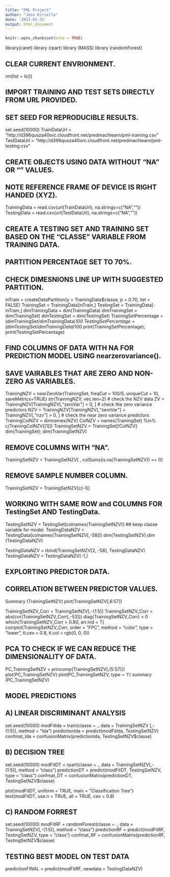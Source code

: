 ```yaml
---
title: "PML Project"
author: "Jeev Kiriella"
date: '2017-01-31'
output: html_document
---
```


```r
knitr::opts_chunk$set(echo = TRUE)
```
library(caret)
library (rpart)
library (MASS)
library (randomForest)

## CLEAR CURRENT ENVRIONMENT.

rm(list = ls())

## IMPORT TRAINING AND TEST SETS DIRECTLY FROM URL PROVIDED.
## SET SEED FOR REPRODUCIBLE RESULTS.

set.seed(10000)
TrainDataUrl = "http://d396qusza40orc.cloudfront.net/predmachlearn/pml-training.csv"
TestDataUrl = "http://d396qusza40orc.cloudfront.net/predmachlearn/pml-testing.csv"

## CREATE OBJECTS USING DATA  WITHOUT "NA" OR "" VALUES.

## NOTE REFERENCE FRAME OF DEVICE IS RIGHT HANDED (XYZ).
TrainingData = read.csv(url(TrainDataUrl), na.strings=c("NA",""))
TestingData = read.csv(url(TestDataUrl), na.strings=c("NA",""))

## CREATE A TESTING SET AND TRAINING SET BASED ON THE "CLASSE" VARIABLE FROM TRAINING DATA. 
## PARTITION PERCENTAGE SET TO 70%.
## CHECK DIMESNIONS LINE UP WITH SUGGESTED PARTITION.

inTrain = createDataPartition(y = TrainingData$classe, p = 0.70, list = FALSE)
TrainingSet = TrainingData[inTrain,]
TestingSet = TrainingData[-inTrain,]
dimTrainingData = dim(TrainingData)
dimTrainingSet = dim(TrainingSet)
dimTestingSet = dim(TestingSet)
TrainingSetPercentage = (dimTrainingSet/dimTrainingData)*100
TestingSetPercentage = (dimTestingSet/dimTrainingData)*100
print(TrainingSetPercentage); print(TestingSetPercentage)

## FIND COLUMNS OF DATA WITH NA FOR PREDICTION MODEL USING nearzerovariance().
## SAVE VAIRABLES THAT ARE ZERO AND NON-ZERO AS VARIABLES.

TrainingNZV = nearZeroVar(TrainingSet, freqCut = 100/5, uniqueCut = 10, saveMetrics=TRUE)
str(TrainingNZV, vec.len=2) # check the NZV data
ZV = TrainingNZV[TrainingNZV[,"zeroVar"] > 0, ] # check the zero variance predictors
NZV = TrainingNZV[TrainingNZV[,"zeroVar"] + TrainingNZV[,"nzv"] > 0, ] # check the near zero variance predictors
TrainingColNZV = dimnames(NZV)
ColNZV = names(TrainingSet) %in% c(TrainingColNZV[[1]])
TrainingSetNZV = TrainingSet[!ColNZV]
dim(TrainingSet); dim(TrainingSetNZV)

## REMOVE COLUMNS WITH "NA".

TrainingSetNZV = TrainingSetNZV[ , colSums(is.na(TrainingSetNZV)) == 0]

## REMOVE SAMPLE NUMBER COLUMN.

TrainingSetNZV = TrainingSetNZV[c(-1)]

## WORKING WITH SAME ROW and COLUMNS FOR TestingSet AND TestingData.

TestingSetNZV = TestingSet[colnames(TrainingSetNZV)] ## keep classe variable for model.
TestingDataNZV = TestingData[colnames(TrainingSetNZV[,-58])]
dim(TestingSetNZV);dim (TestingDataNZV)

TestingDataNZV = rbind(TrainingSetNZV[2, -58], TestingDataNZV) 
TestingDataNZV = TestingDataNZV[-1,]


## EXPLORTING PREDICTOR DATA.
## CORRELATION BETWEEN PREDICTOR VALUES.
Summary (TrainingSetNZV)
plot(TrainingSetNZV[,6:57])

TrainingSetNZV_Corr = TrainingSetNZV[,-(1:5)]
TrainingSetNZV_Corr = abs(cor(TrainingSetNZV_Corr[,-53]))
diag(TrainingSetNZV_Corr) = 0
which(TrainingSetNZV_Corr > 0.80, arr.ind = T)
corrplot(TrainingSetNZV_Corr, order = "FPC", method = "color", type = "lower", tl.cex = 0.8, tl.col = rgb(0, 0, 0))


## PCA TO CHECK IF WE CAN REDUCE THE DIMENSIONALITY OF DATA. 

PC_TrainingSetNZV = princomp(TrainingSetNZV[,(5:57)])
plot(PC_TrainingSetNZV)
plot(PC_TrainingSetNZV, type = 'l')
summary (PC_TrainingSetNZV)

## MODEL PREDICTIONS 
## A) LINEAR DISCRIMINANT ANALYSIS

set.seed(10000)
modFitlda = train(classe ~ ., data = TrainingSetNZV [,-(1:5)], method = "lda")
predictionlda = predict(modFitlda, TestingSetNZV)
confmat_lda = confusionMatrix(predictionlda, TestingSetNZV$classe)


## B) DECISION TREE

set.seed(10000)
modFitDT = rpart(classe ~ ., data = TrainingSetNZV[,-(1:5)], method = "class")
predictionDT = predict(modFitDT, TestingSetNZV, type = "class")
confmat_DT = confusionMatrix(predictionDT, TestingSetNZV$classe)

plot(modFitDT, uniform = TRUE, main = "Classification Tree")
text(modFitDT, use.n = TRUE, all = TRUE, cex = 0.8)

## C) RANDOM FORREST

set.seed(10000)
modFitRF = randomForest(classe ~ ., data = TrainingSetNZV[,-(1:5)], method = "class")
predictionRF = predict(modFitRF, TestingSetNZV, type = "class")
confmat_RF = confusionMatrix(predictionRF, TestingSetNZV$classe)

## TESTING BEST MODEL ON TEST DATA
predictionFINAL = predict(modFitRF, newdata = TestingDataNZV)

